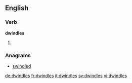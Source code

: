 ==English==

===Verb===
'''dwindles'''

# {{en-third-person singular of|dwindle}}

===Anagrams===
* [[swindled#English|swindled]]

[[de:dwindles]]
[[fr:dwindles]]
[[it:dwindles]]
[[sv:dwindles]]
[[vi:dwindles]]